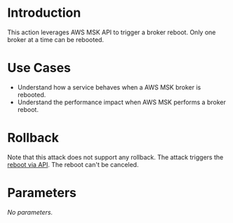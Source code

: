 # Introduction

This action leverages AWS MSK API to trigger a broker reboot. Only one broker at a time can be rebooted.

# Use Cases

- Understand how a service behaves when a AWS MSK broker is rebooted.
- Understand the performance impact when AWS MSK performs a broker reboot.

# Rollback

Note that this attack does not support any rollback. The attack triggers the [reboot via API](https://docs.aws.amazon.com/msk/1.0/apireference/clusters-clusterarn-reboot-broker.html). The reboot can't be canceled.

# Parameters

*No parameters.*